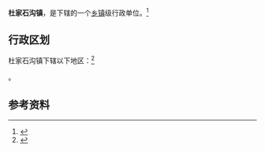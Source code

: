 {{中国乡级行政区|61/08/27/104/000}}

'''杜家石沟镇'''，是{{PRC admin/fullname|61/08/27/104/000|3}}下辖的一个[[乡镇|乡镇]]级行政单位。<ref>{{PRC admin/ref sgc|{{PRC admin/parent|61/08/27/104/000}}}}</ref>

== 行政区划 ==

杜家石沟镇下辖以下地区：<ref>{{PRC admin/ref sgc|61/08/27/104/000}}</ref>

{{PRC admin/children|61/08/27/104/000}}。

== 参考资料 ==

{{reflist}}

{{行政区划小作品}}
{{PRC admin/navcat|61/08/27/104/000}}
